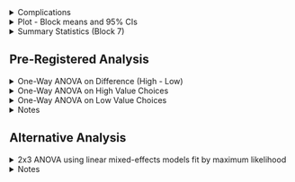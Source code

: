 <!-- Complications -->

<details>
  <summary>
  Complications
  </summary>

<br>

**Data is lumpy:**

- There is not a lot of distinction among the measured choice proportions.  All of the measurements can be categorized in to just 13 bins (see table below). For future studies, it might be worth adding additional testing trials to obtain a more continuous set of measurements. 

```r
source('r-scripts/choice-trials/risk_pref_filter.R')

bins <- data.frame(table(risky_res_b7$cp))
bins$Var1 <- as.numeric(as.character(bins$Var1))
bins$Freq <- as.integer(bins$Freq)
colnames(bins) <- c('CP', 'Frequency')

kable(t(bins), 'html', digits = 2) %>%
  kable_classic(full_width = F, position = "center", html_font = "Arial")
```

<br>

**High-value risky choices are bimodal**

- For the high-value choice, most values are either 0 or 1 (see histograms below). This is actually a important aspect of the data that (probably?) hasn't been noticed/discussed in past extreme-outcome papers.  Looking at the means, the high-value choices appear to be around indifference ($\approx 0.46$), but the histograms show that this is an artifact of the aggregation.

- At the level of the individual, most participants either completely prefer the fixed alternative or completely prefer the risky alternative with some in between. Statistically, it's not clear what the best way to handle this fact given the between- and within- subject manipulations. In any case, it's probably worth pointing out to the readers that the mean proportion for the high-value choices is not really describing the individual data all that accurately. **i.e., The population is indifferent; however, the individuals are not (generally speaking).**

<br>

**Low-value choices are heavily skewed**

- By and large participants are only choosing the fixed option, creating very heavy skew.  Consequently, people are much more risk-averse in the low-value context than the means would suggest they are (compare the low value mean vs median choice proportions in the summary stat table).

<br>

**Classic ANOVA is probably inadequate**

- A conventional ANOVA does not model this data very well. Note the non-normal residuals in the Q-Q plot below (from the ANOVA run on the differences). The pre-registration document calls for three separate ANOVAs, which are provided below. However, given the residuals, it's probably not wise to rely on a conventional ANOVA methodology. i.e., one based around ordinary least-squares (OLS). Consequently, an ANOVA using generalized least-squares (GLS) fit by maximum likelihood has been applied.

- In addition to the three one-way ANOVAs declared in the pre-registration document, a 2x3 ANOVA using a linear mixed effects (LME) models fit by maximum likelihood has been run - because it seems like the more elegant way to approach this particular experimental design which has both between- and within- subjects factors.

- Having said all that, no matter what approach you take (OLS, GLS, or LME), you will end up drawing the same conclusions. Though, the 2x3 LME approach seems the most elegant way of arriving at them and will probably read the best in the manuscript.

<br>

```r
# Histograms
hist <- ggplot(risky_res_b7, aes(x = cp)) +
  geom_histogram(aes(fill = risky_choice),
    colour = "black",
    bins = 13
  ) +
  facet_grid(risky_choice ~ condition) +
  scale_x_continuous(breaks = seq(0, 1, 0.5)) +
  theme_minimal() +
  theme(
    axis.text = element_text(colour = "black", size = 20),
    axis.title = element_text(colour = "black", size = 20),
    strip.text = element_text(
      size = 20, colour = "black",
      margin = margin(1, 0, 1, 0, "cm")
    ),
    panel.spacing = unit(1.25, "lines"),
    legend.position = 'none'
  )

source('r-scripts/choice-trials/pr_risky_diff_aov.R')

# QQ plot of difference model
qq <- ggplot(mapping = aes(sample = diff_mod$residuals)) +
  stat_qq() +
  stat_qq_line() +
  xlab("Theoretical Quantiles") +
  ylab("Residuals") +
  theme_classic() +
  theme(
    axis.text = element_text(colour = "black", size = 20),
    axis.title = element_text(colour = "black", size = 20),
    strip.text = element_text(
      size = 14, colour = "black",
      margin = margin(1, 0, 1, 0, "cm")
    ),
    panel.spacing = unit(1.25, "lines")
  )

hist + plot_spacer() + qq + plot_layout(widths = c(5, 1, 5))
```

<br>

</details>

<!-- Plot -->

<details>
  <summary>
  Plot - Block means and 95% CIs
  </summary>
  
<br>
  
```r
source('r-scripts/choice-trials/risk_pref_filter.R')
source('r-scripts/choice-trials/risk_pref_plots.R')
plt_risky_std_blks
```

</details> 

<!-- Summary Stats -->

<details>
  <summary>
  Summary Statistics (Block 7)
  </summary>
  
<br>

```r
s <- risky_res %>%
  filter(block == 7) %>% 
  group_by(condition, risky_choice) %>%
  summarise(
    n = length(cp),
    mean = mean(cp),
    sd = sd(cp),
    median = median(cp),
    IQR = IQR(cp)
    )

kable(s, 'html', digits = 3) %>%
  kable_classic(full_width = T, position = "center", html_font = "Arial") %>%
  column_spec(c(4, 6), bold = T)
```

<br>

</details>

## Pre-Registered Analysis

<!-- One-Way ANOVA on Difference (High - Low) -->

<details>
  <summary>
  One-Way ANOVA on Difference (High - Low)
  </summary>
  
```r
source('r-scripts/choice-trials/pr_risky_diff_aov.R')
```

<h4> Main Effect </h4>

```r
kable(anova_diff, 'html', digits = 3) %>%
  kable_classic(full_width = T, position = "center", html_font = "Arial")
```

```r
f_vals <- round(anova_diff$`F-value`, 2)
p_vals <- ifelse(anova_diff$`p-value` < 0.001, 
                 '< 0.001', round(anova_diff$`p-value`, 3))
R2_vals <- round(anova_diff$pseudo_R2, 2)
```

**Effect of Condition:**

$F(`r anova_diff[2, 1]`, `r anova_diff[3, 1]`) = `r f_vals[2]`, p = `r p_vals[2]`, R^2_N = `r R2_vals[2]`$

<br>

<h4> Planned Contrasts </h4>

```r
kable(pc_diff, 'html', digits = 3) %>%
  kable_classic(full_width = T, position = "center", html_font = "Arial")
```

```r
b_vals <- round(pc_diff$Value, 2)
t_stat <- round(pc_diff$`t-value`, 2)
df_vals <- pc_diff$DF
p_vals <- ifelse(pc_diff$`p-value` < 0.001, 
                 '< 0.001', round(pc_diff$`p-value`, 3))
r_vals <- round(pc_diff$r_effect, 3)
```

**Extreme First vs. No Extreme:**

$b = `r b_vals[2]`, t(`r df_vals[2]`) = `r t_stat[2]`, p = `r p_vals[2]`, r = `r r_vals[2]`$

**Extreme Last vs. No Extreme:**

$b = `r b_vals[3]`, t(`r df_vals[3]`) = `r t_stat[3]`, p = `r p_vals[3]`, r = `r r_vals[3]`$

<br>

<h4> Post-Hoc Pairwise Comparisons </h4>

```r
kable(ph_diff, 'html', digits = 3) %>%
  kable_classic(full_width = T, position = "center", html_font = "Arial")
```

<br>

</details>


<!-- One-Way ANOVA on High Value Choices-->

<details>
  <summary>
  One-Way ANOVA on High Value Choices
  </summary>
  
```r
source('r-scripts/choice-trials/pr_risky_high_aov.R')
```

<h4> Main Effect </h4>

```r
kable(anova_hv, 'html', digits = 3) %>%
  kable_classic(full_width = T, position = "center", html_font = "Arial")
```

```r
f_vals <- round(anova_hv$`F-value`, 2)
p_vals <- ifelse(anova_hv$`p-value` < 0.001, 
                 '< 0.001', round(anova_hv$`p-value`, 3))
R2_vals <- round(anova_hv$pseudo_R2, 3)
```

**Effect of Condition:**

$F(`r anova_hv[2, 1]`, `r anova_hv[3, 1]`) = `r f_vals[2]`, p = `r p_vals[2]`, R^2_N = `r R2_vals[2]`$

<br>

<h4> Planned Contrasts </h4>

```r
kable(pc_hv, 'html', digits = 3) %>%
  kable_classic(full_width = T, position = "center", html_font = "Arial")
```

```r
b_vals <- round(pc_hv$Value, 3)
t_stat <- round(pc_hv$`t-value`, 2)
df_vals <- pc_hv$DF
p_vals <- ifelse(pc_hv$`p-value` < 0.001, 
                 '< 0.001', round(pc_hv$`p-value`, 3))
r_vals <- round(pc_hv$r_effect, 3)
```

**Extreme First vs. No Extreme:**

$b = `r b_vals[2]`, t(`r df_vals[2]`) = `r t_stat[2]`, p = `r p_vals[2]`, r = `r r_vals[2]`$

**Extreme Last vs. No Extreme:**

$b = `r b_vals[3]`, t(`r df_vals[3]`) = `r t_stat[3]`, p = `r p_vals[3]`, r = `r r_vals[3]`$

<br>

<h4> Post-Hoc Pairwise Comparisons </h4>

```r
kable(ph_hv, 'html', digits = 3) %>%
  kable_classic(full_width = T, position = "center", html_font = "Arial")
```

<br>

</details>



<!-- One-Way ANOVA on Low Value Choices-->

<details>
  <summary>
  One-Way ANOVA on Low Value Choices
  </summary>
  
```r
source('r-scripts/choice-trials/pr_risky_low_aov.R')
```

<h4> Main Effect </h4>

```r
kable(anova_lv, 'html', digits = 3) %>%
  kable_classic(full_width = T, position = "center", html_font = "Arial")
```

```r
f_vals <- round(anova_lv$`F-value`, 2)
p_vals <- ifelse(anova_lv$`p-value` < 0.001, 
                 '< 0.001', round(anova_lv$`p-value`, 3))
R2_vals <- round(anova_lv$pseudo_R2, 2)
```

**Effect of Condition:**

$F(`r anova_lv[2, 1]`, `r anova_lv[3, 1]`) = `r f_vals[2]`, p = `r p_vals[2]`, R^2_N = `r R2_vals[2]`$

<br>

<h4> Planned Contrasts </h4>

```r
kable(pc_lv, 'html', digits = 3) %>%
  kable_classic(full_width = T, position = "center", html_font = "Arial")
```

```r
b_vals <- round(pc_lv$Value, 2)
t_stat <- round(pc_lv$`t-value`, 2)
df_vals <- pc_lv$DF
p_vals <- ifelse(pc_lv$`p-value` < 0.001, 
                 '< 0.001', round(pc_lv$`p-value`, 3))
r_vals <- round(pc_lv$r_effect, 3)
```

**Extreme First vs. No Extreme:**

$b = `r b_vals[2]`, t(`r df_vals[2]`) = `r t_stat[2]`, p = `r p_vals[2]`, r = `r r_vals[2]`$

**Extreme Last vs. No Extreme:**

$b = `r b_vals[3]`, t(`r df_vals[3]`) = `r t_stat[3]`, p = `r p_vals[3]`, r = `r r_vals[3]`$

<br>

<h4> Post-Hoc Pairwise Comparisons </h4>

```r
kable(ph_lv, 'html', digits = 3) %>%
  kable_classic(full_width = T, position = "center", html_font = "Arial")
```

<br>

</details>

<!-- Notes -->

<details>
  <summary>
  Notes
  </summary>

- E1 = Extreme First; E2 = Extreme Last; NE = No Extreme

- ANOVAs were run using generalized least-squares fit by maximum likelihood.

- $R^2_N$ is Nagelkerke's (also known as Cragg and Uhler's) pseudo $R^2$ [@Nagelkerke]. It isn't interpreted in exactly the same way as a $R^2$ based on ordinary least-squares regression, but it is bounded by 0 and 1 and higher values indicate a better model fit.

- $\hat{\Psi}$ is the difference between condition means.
- The post-hoc tests don't assume equal variance, but do assume normality.
- The Hochberg correction [@hochberg1988] was applied to protect family-wise error rate, but others like Holm's or Benjamini & Hochberg's could be used instead.

</details>


## Alternative Analysis

<!-- 2 X 3 LME ANOVA -->

<details>
  <summary>
  2x3 ANOVA using linear mixed-effects models fit by maximum likelihood
  </summary>
  
```r
source('r-scripts/choice-trials/2x3_aov_risky_aov.R')
```

<h4> Main Effects </h4>

```r
kable(aov_2x3, 'html', digits = 3) %>%
  kable_classic(full_width = T, position = "center", html_font = "Arial")
```

```r
df_diffs <- c(NA, diff(aov_2x3$df))
l_rats <- round(aov_2x3$L.Ratio, 2)
p_vals <- ifelse(aov_2x3$p.value < 0.001, 
                 '< 0.001', round(aov_2x3$p.value, 3))
R2_vals <- round(aov_2x3$pseudo_R2, 2)
BF_vals <- 
  ifelse(aov_2x3$BF_10 > 150, '> 150',
    ifelse(aov_2x3$BF_10 < .01, '< .01',
      round(aov_2x3$BF_10, 3)
    )
  )
```

**Main Effect of Condition:**

$\chi^2(`r df_diffs[2]`) = `r l_rats[2]`, p = `r p_vals[2]`, R^2_N = `r R2_vals[2]`, BF_{10} = `r BF_vals[2]`$

**Main Effect of Context / Value (high vs. low):**

$\chi^2(`r df_diffs[3]`) = `r l_rats[3]`, p = `r p_vals[3]`, R^2_N = `r R2_vals[3]`, BF_{10} `r BF_vals[3]`$

**Interaction:**

$\chi^2(`r df_diffs[4]`) = `r l_rats[4]`, p = `r p_vals[4]`, R^2_N = `r R2_vals[4]`, BF_{10} = `r BF_vals[4]`$

<br>

<h4> Planned Contrasts </h4>

```r
kable(pc, 'html', digits = 3) %>%
  kable_classic(full_width = T, position = "center", html_font = "Arial")
```

```r
b_vals <- round(pc$Value, 3)
t_stat <- round(pc$`t-value`, 2)
df_vals <- pc$DF
p_vals <- ifelse(pc$`p-value` < 0.001, 
                 '< 0.001', round(pc$`p-value`, 3))
r_vals <- round(pc$r_effect, 3)
```

**Extreme First vs. No Extreme:**

$b = `r b_vals[2]`, t(`r df_vals[2]`) = `r t_stat[2]`, p = `r p_vals[2]`, r = `r r_vals[2]`$

**Extreme Last vs. No Extreme:**

$b = `r b_vals[3]`, t(`r df_vals[3]`) = `r t_stat[3]`, p = `r p_vals[3]`, r = `r r_vals[3]`$

**Extreme First vs. No Extreme | Context (High vs. Low):**

$b = `r b_vals[5]`, t(`r df_vals[5]`) = `r t_stat[5]`, p = `r p_vals[5]`, r = `r r_vals[5]`$

**Extreme Last vs. No Extreme | Context (High vs. Low):**

$b = `r b_vals[6]`, t(`r df_vals[6]`) = `r t_stat[6]`, p = `r p_vals[6]`, r = `r r_vals[6]`$

<br>

</details>

<!-- Notes -->

<details>
  <summary>
  Notes
  </summary>

- E1 = Extreme First; E2 = Extreme Last; NE = No Extreme

- $R^2_N$ is Nagelkerke's (also known as Cragg and Uhler's) pseudo $R^2$ [@Nagelkerke]. It isn't interpreted in exactly the same way as a $R^2$ based on ordinary least-squares regression, but it is bounded by 0 and 1 and higher values indicate a better model fit.

- Bayes Factors are reported as Inverse Bayes Factors, this means larger values
indicate greater support for the effect. Anything less than 1 should be considered as contributing no evidence.


</details>

